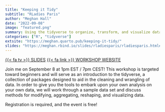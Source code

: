 ```yaml
---
title: "Keeping it Tidy"
subtitle: "RLadies Paris"
author: "Meghan Hall"
date: "2022-09-08"
image: "featured.png"
summary: Using the tidyverse to organize, transform, and visualize data.
categories: ["R", "tidyverse"]
extsite: "https://meghan.quarto.pub/keeping-it-tidy/"
slides: "https://meghan.rbind.io/slides/rladiesparis/rladiesparis.html#/title-slide"
---
```

[{{< fa tv >}} SLIDES](https://meghan.rbind.io/slides/rladiesparis/rladiesparis.html#/title-slide){class="btn btn-secondary" target="_blank"} [{{< fa link >}} WORKSHOP WEBSITE](https://meghan.quarto.pub/keeping-it-tidy/){class="btn btn-secondary" target="_blank"}

Join me on September 8 at 1pm EST / 7pm CEST! This workshop is targeted toward beginners and will serve as an introduction to the tidyverse, a collection of packages designed to aid in the cleaning and wrangling of data. In order to give you the tools to embark upon your own analysis on your own data, we will work through a sample data set and discuss methods for modifying, aggregating, reshaping, and visualizing data.

Registration is required, and the event is free!